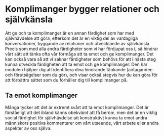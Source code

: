 # Komplimanger bygger relationer och självkänsla

Att ge och ta komplimanger är en annan färdighet som har med
självhävdelse att göra, eftersom det är en viktig del av vardagliga
konversationer, byggande av relationer och utvecklande av självkänsla.
Precis som med alla andra färdigheter som vi har fördjupat oss i, så
hindrar vårt sätt att tänka ofta vår förmåga att ta emot och ge
komplimanger. Det kan också vara så att vi saknar färdigheter som behövs
för att i nästa steg kunna utveckla färdigheten att ta emot och ge
komplimanger. Den här modulen hjälper dig att identifiera dina hindrande
tänkande (antaganden och förutsägelser som du gör), och visar också
stegvis hur du kan göra för att förbättra sättet som du förhåller dig
till komplimanger på.

## Ta emot komplimanger

Många tycker att det är extremt svårt att ta emot komplimanger. Det är
förståeligt att det ibland känns obekvämt att få beröm, men det är en
viktig social färdighet för självhävdelse att konstruktivt kunna ta emot
andra människors positiva kommentarer om vårt utseende, vårt arbete
eller andra aspekter av oss själva.
